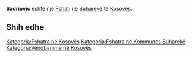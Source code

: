 {{Fshat në Kosovës
 | Emri                = Sadriović
 | EmriAlt                = Sadriovic,Sadriović
 | Emri (Rasa dhanore) = 
 | Figura              = 
 | Shteti              = Kosovës
 | Komuna              = Suharekë
 | Kodi postar         = 
 | Sipërfaqja          = 

 | Popullsia           = 

 | Regj. i popullsisë  = 
 | Dend. e popullsisë  = 
 | Faqja zyrtare       = 
 <!--- Koordinatat ----> 
 | Gjerësia            = 42.71806
 | Gjatësia            = 20.91972
 | Lartësia            = 
}}
'''Sadriović''' është një [[Fshati]] në [[Suharekë]] të [[Kosovës]].

<!-- == Gjeografia == -->
<!-- == Historia == -->
<!-- == Demografia == -->
== Shih edhe ==
{{Komuna Suharekë}}
{{Kosovo-Administrata-Cung}}

[[Kategoria:Fshatra në Kosovës]]
[[Kategoria:Fshatra në Kommunes Suharekë]]
[[Kategoria:Vendbanime në Kosovës]]